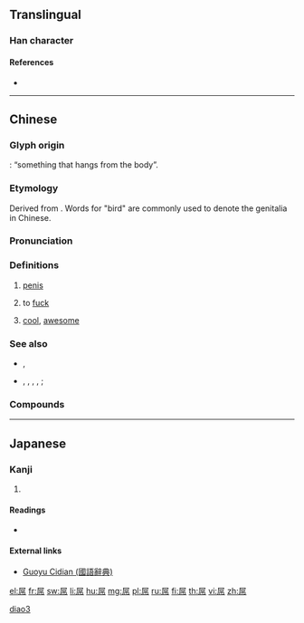 ==Translingual==
{{character info/new}}

===Han character===
{{Han char|rn=44|rad=尸|as=06|sn=9|four=77227|canj=SRLB|ids=⿸尸吊}}

====References====
* {{Han ref|kx=0301.210|dkj=07685|dj=0598.120|hdz=20972.020|uh=5C4C|ud=23628|bh=CE78|bd=52856}}

----

==Chinese==
{{zh-forms|alt=𨳒-Cant.,𠄏-archaic}}

===Glyph origin===
{{Han compound|尸|吊|ls=i|c1=body|c2=hanging}}: “something that hangs from the body”.

===Etymology===
Derived from {{zh-l|*鳥|bird}}. Words for "bird" are commonly used to denote the genitalia in Chinese.

===Pronunciation===
{{zh-pron
|m=diǎo
|c=diu2
|h=pfs=tiáu
|mn=chiáu/tiáu
|mc=
|oc=
|cat=n,c:v,m:adj,h:v
}}

===Definitions===
{{zh-hanzi}}

# {{lb|zh|vulgar}} [[penis]]
# {{lb|zh|chiefly|Cantonese|vulgar}} to [[fuck]]
#: {{zh-x|屌 你！|[[fuck you|'''Fuck''' you!]]|C-GZ}}
# {{lb|zh|slang}} [[cool]], [[awesome]]
#: {{zh-x|這個 很 屌 啊！|This is '''awesome'''!}}

===See also===
* {{q|Mandarin profanities}} {{zh-l|肏}}, {{zh-l|幹}}
* {{q|Cantonese five profanities}} {{zh-l|屌}}, {{zh-l|鳩}}, {{zh-l|撚}}, {{zh-l|柒}}, {{zh-l|閪}}; {{zh-l|小狗懶擦鞋}}

===Compounds===
{{zh-der|屌你老母|屌絲|禿屌|屌毛}}

----

==Japanese==

===Kanji===
{{ja-kanji|grade=9|rs=尸06}}

# {{defn|lang=ja|sort=尸06}}

====Readings====
* {{ja-readings|on=[[ちょう]] (chō)|kun=}}

====External links====
* [http://140.111.34.46/cgi-bin/dict/GetContent.cgi?Database=dict&DocNum=34962&GraphicWord=yes&QueryString=屌$ Guoyu Cidian (國語辭典)]

[[Category:Mandarin slang|diao3]]

[[el:屌]]
[[fr:屌]]
[[sw:屌]]
[[li:屌]]
[[hu:屌]]
[[mg:屌]]
[[pl:屌]]
[[ru:屌]]
[[fi:屌]]
[[th:屌]]
[[vi:屌]]
[[zh:屌]]